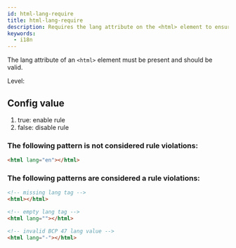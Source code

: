 ```yaml
---
id: html-lang-require
title: html-lang-require
description: Requires the lang attribute on the <html> element to ensure proper language declaration for accessibility and SEO.
keywords:
  - i18n
---
```



The lang attribute of an `<html>` element must be present and should be valid.

Level: <Badge text="Warning" variant="caution" />

## Config value

1. true: enable rule
2. false: disable rule

### The following pattern is **not** considered rule violations:

```html
<html lang="en"></html>
```

### The following patterns are considered a rule violations:

```html
<!-- missing lang tag -->
<html></html>
```

```html
<!-- empty lang tag -->
<html lang=""></html>
```

```html
<!-- invalid BCP 47 lang value -->
<html lang="-"></html>
```

